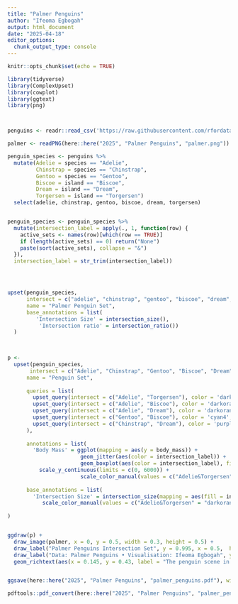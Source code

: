 ```yaml
---
title: "Palmer Penguins"
author: "Ifeoma Egbogah"
output: html_document
date: "2025-04-18"
editor_options: 
  chunk_output_type: console
---
```


```r
knitr::opts_chunk$set(echo = TRUE)
```


```r

library(tidyverse)
library(ComplexUpset)
library(cowplot)
library(ggtext)
library(png)



penguins <- readr::read_csv('https://raw.githubusercontent.com/rfordatascience/tidytuesday/main/data/2025/2025-04-15/penguins.csv')

palmer <- readPNG(here::here("2025", "Palmer Penguins", "palmer.png"))

```


```r

penguin_species <- penguins %>% 
  mutate(Adelie = species == "Adelie",
         Chinstrap = species == "Chinstrap",
         Gentoo = species == "Gentoo",
         Biscoe = island == "Biscoe",
         Dream = island == "Dream",
         Torgersen = island == "Torgersen") 
  select(adelie, chinstrap, gentoo, biscoe, dream, torgersen)


penguin_species <- penguin_species %>%
  mutate(intersection_label = apply(., 1, function(row) {
    active_sets <- names(row)[which(row == TRUE)]
    if (length(active_sets) == 0) return("None")
    paste(sort(active_sets), collapse = "&")
  }),
  intersection_label = str_trim(intersection_label))




upset(penguin_species, 
      intersect = c("adelie", "chinstrap", "gentoo", "biscoe", "dream", "torgersen"),
      name = "Palmer Penguin Set",
      base_annotations = list(
         'Intersection Size' = intersection_size(),
          'Intersection ratio' = intersection_ratio())
  )
 


p <- 
  upset(penguin_species, 
       intersect = c("Adelie", "Chinstrap", "Gentoo", "Biscoe", "Dream", "Torgersen"),
      name = "Penguin Set",
      
      queries = list(
        upset_query(intersect = c("Adelie", "Torgersen"), color = 'darkorange', fill = 'darkorange'),
        upset_query(intersect = c("Adelie", "Biscoe"), color = 'darkorange', fill = 'darkorange'),
        upset_query(intersect = c("Adelie", "Dream"), color = 'darkorange', fill = 'darkorange'),
        upset_query(intersect = c("Gentoo", "Biscoe"), color = 'cyan4', fill = 'cyan4'),
        upset_query(intersect = c("Chinstrap", "Dream"), color = 'purple', fill = 'purple')
      ),
      
      annotations = list(
        'Body Mass' = ggplot(mapping = aes(y = body_mass)) +
                       geom_jitter(aes(color = intersection_label)) +  
                       geom_boxplot(aes(color = intersection_label), fill = "transparent") +
          scale_y_continuous(limits = c(0, 6000)) +
                       scale_color_manual(values = c("Adelie&Torgersen" = "darkorange", "Adelie&Biscoe" = "darkorange", "Adelie&Dream" = "darkorange", "Biscoe&Gentoo" = "cyan4", "Chinstrap&Dream" = "purple"), guide = "none")),
      
      base_annotations = list(
        'Intersection Size' = intersection_size(mapping = aes(fill = intersection_label)) +
           scale_color_manual(values = c("Adelie&Torgersen" = "darkorange", "Adelie&Biscoe" = "darkorange", "Adelie&Dream" = "darkorange", "Biscoe&Gentoo" = "cyan4", "Chinstrap&Dream" = "purple"), guide = "none"))
      
) 


ggdraw(p) +
  draw_image(palmer, x = 0, y = 0.5, width = 0.3, height = 0.5) +
  draw_label("Palmer Penguins Intersection Set", y = 0.995, x = 0.5,  hjust = 0.5, vjust = 1, size = 25) +
  draw_label("Data: Palmer Penguins • Visualisation: Ifeoma Egbogah", y = 0.03, x = 0.86, size = 9, colour = "grey65", fontface = "italic") +
  geom_richtext(aes(x = 0.145, y = 0.43, label = "The penguin scene in the Palmer Archipelago is<br> like a penguin Olympics! <span style= 'color:cyan4;'>Gentoo</span> penguins on Biscoe<br> Island are the biggest and heaviest, owning the top<br> spot. <span style='color:purple;'>Chinstraps</span> are chilling exclusively on Dream<br> Island, while <span style='color:darkorange;'>Adélies</span> are the travel bugs, popping up<br> on all three islands in smaller numbers. <span style= 'color:cyan4;'>Gentoo</span> takes<br> the weight gold, followed by <span style='color:purple;'>Chinstraps</span> and the<br> lighter <span style='color:darkorange;'>Adélies</span>. Fun twist: even <span style='color:darkorange;'>Adélies</span> show weight<br> differences depending on the island, showing that<br> environment is a big influence!"), size = 3.5, fontface = "italic", fill = NA, label.color = NA)


ggsave(here::here("2025", "Palmer Penguins", "palmer_penguins.pdf"), width = 12, height = 8, units = "in", device = cairo_pdf)

pdftools::pdf_convert(here::here("2025", "Palmer Penguins", "palmer_penguins.pdf"), format = "png", dpi = 500)


```

